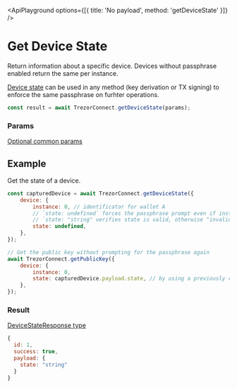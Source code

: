 
<ApiPlayground options={[{ title: 'No payload', method: 'getDeviceState' }]} />

# Get Device State

Return information about a specific device. Devices without passphrase enabled return the same per instance.

[Device state](commonParams.md) can be used in any method (key derivation or TX signing) to enforce the same passphrase on furhter operations.

```javascript
const result = await TrezorConnect.getDeviceState(params);
```

### Params

[Optional common params](commonParams.md)

## Example

Get the state of a device.

```javascript
const capturedDevice = await TrezorConnect.getDeviceState({
    device: {
        instance: 0, // identificator for wallet A
        // `state: undefined` forces the passphrase prompt even if instance 0 is/was already using "some" pasphrase (let say empty). The Trezor forgets the current state, useful when dealing with multiple hidden wallets on one or more devices
        // `state: "string" verifies state is valid, otherwise "invalid passphrase" error is returned
        state: undefined,
    },
});

// Get the public key without prompting for the passphrase again
await TrezorConnect.getPublicKey({
    device: {
        instance: 0,
        state: capturedDevice.payload.state, // by using a previously capture state identifier, passphrase will not be re-requested
    },
});
```

### Result

[DeviceStateResponse type](https://github.com/trezor/trezor-suite/blob/develop/packages/connect/src/types/api/getDeviceState.ts)

```javascript
{
  id: 1,
  success: true,
  payload: {
    state: "string"
  }
}
```
